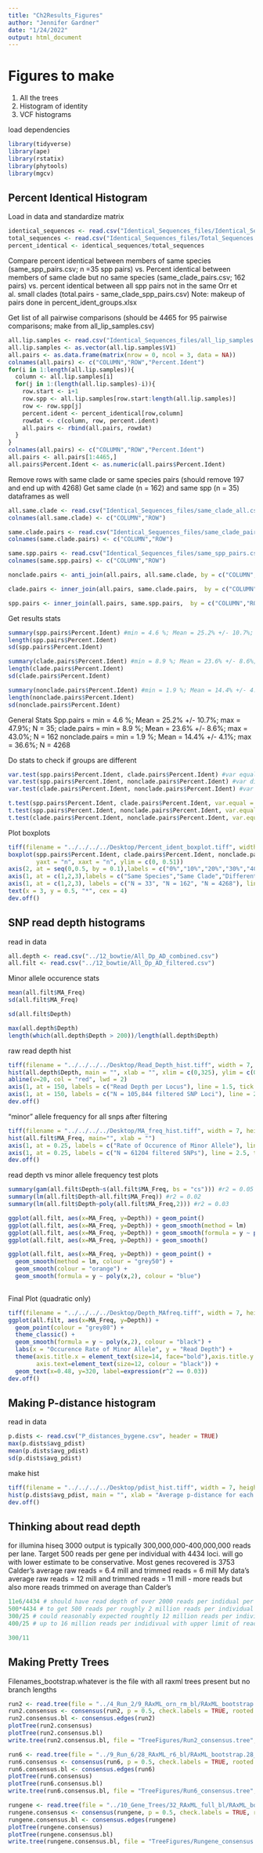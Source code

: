 ```yaml
---
title: "Ch2Results_Figures"
author: "Jennifer Gardner"
date: "1/24/2022"
output: html_document
---
```

# Figures to make
  1. All the trees
  2. Histogram of identity
  3. VCF histograms


load dependencies
```r
library(tidyverse)
library(ape)
library(rstatix)
library(phytools)
library(mgcv)
```


## Percent Identical Histogram
Load in data and standardize matrix
```r
identical_sequences <- read.csv("Identical_Sequences_files/Identical_Sequences.csv", row.names = 1)
total_sequences <- read.csv("Identical_Sequences_files/Total_Sequences.csv", row.names = 1)
percent_identical <- identical_sequences/total_sequences
```

Compare percent identical between members of same species (same_spp_pairs.csv; n =35 spp pairs) vs.
Percent identical between members of same clade but no same species (same_clade_pairs.csv; 162 pairs) vs.
percent identical between all spp pairs not in the same Orr et al. small clades (total.pairs - same_clade_spp_pairs.csv)
  Note: makeup of pairs done in percent_ident_groups.xlsx
  
Get list of all pairwise comparisons (should be 4465 for 95 pairwise comparisons; make from all_lip_samples.csv)
```r
all.lip.samples <- read.csv("Identical_Sequences_files/all_lip_samples.csv", header = FALSE)
all.lip.samples <- as.vector(all.lip.samples$V1)
all.pairs <- as.data.frame(matrix(nrow = 0, ncol = 3, data = NA))
colnames(all.pairs) <- c("COLUMN","ROW","Percent.Ident")
for(i in 1:length(all.lip.samples)){
  column <- all.lip.samples[i]
  for(j in 1:(length(all.lip.samples)-i)){
    row.start <- i+1
    row.spp <- all.lip.samples[row.start:length(all.lip.samples)]
    row <- row.spp[j]
    percent.ident <- percent_identical[row,column]
    rowdat <- c(column, row, percent.ident)
    all.pairs <- rbind(all.pairs, rowdat)
  }
}
colnames(all.pairs) <- c("COLUMN","ROW","Percent.Ident")
all.pairs <- all.pairs[1:4465,]
all.pairs$Percent.Ident <- as.numeric(all.pairs$Percent.Ident)
```

Remove rows with same clade or same species pairs (should remove 197 and end up with 4268)
Get same clade (n = 162) and same spp (n = 35) dataframes as well
```r
all.same.clade <- read.csv("Identical_Sequences_files/same_clade_all.csv", header = FALSE)
colnames(all.same.clade) <- c("COLUMN","ROW")

same.clade.pairs <- read.csv("Identical_Sequences_files/same_clade_pairs.csv", header = FALSE)
colnames(same.clade.pairs) <- c("COLUMN","ROW")

same.spp.pairs <- read.csv("Identical_Sequences_files/same_spp_pairs.csv", header = FALSE)
colnames(same.spp.pairs) <- c("COLUMN","ROW")

nonclade.pairs <- anti_join(all.pairs, all.same.clade, by = c("COLUMN","ROW"))

clade.pairs <- inner_join(all.pairs, same.clade.pairs,  by = c("COLUMN","ROW"))

spp.pairs <- inner_join(all.pairs, same.spp.pairs,  by = c("COLUMN","ROW"))
```

Get results stats
```r
summary(spp.pairs$Percent.Ident) #min = 4.6 %; Mean = 25.2% +/- 10.7%; max = 47.9%; N = 35;
length(spp.pairs$Percent.Ident)
sd(spp.pairs$Percent.Ident)

summary(clade.pairs$Percent.Ident) #min = 8.9 %; Mean = 23.6% +/- 8.6%; max = 43.0%; N = 162;
length(clade.pairs$Percent.Ident)
sd(clade.pairs$Percent.Ident)

summary(nonclade.pairs$Percent.Ident) #min = 1.9 %; Mean = 14.4% +/- 4.1%; max = 36.6%; N = 4268;
length(nonclade.pairs$Percent.Ident)
sd(nonclade.pairs$Percent.Ident)

```

General Stats
Spp.pairs = min = 4.6 %; Mean = 25.2% +/- 10.7%; max = 47.9%; N = 35;
clade.pairs = min = 8.9 %; Mean = 23.6% +/- 8.6%; max = 43.0%; N = 162
nonclade.pairs = min = 1.9 %; Mean = 14.4% +/- 4.1%; max = 36.6%; N = 4268


Do stats to check if groups are different
```r
var.test(spp.pairs$Percent.Ident, clade.pairs$Percent.Ident) #var equal
var.test(spp.pairs$Percent.Ident, nonclade.pairs$Percent.Ident) #var diff
var.test(clade.pairs$Percent.Ident, nonclade.pairs$Percent.Ident) #var diff
```

```r
t.test(spp.pairs$Percent.Ident, clade.pairs$Percent.Ident, var.equal = TRUE)
t.test(spp.pairs$Percent.Ident, nonclade.pairs$Percent.Ident, var.equal = FALSE, alternative = "greater") #var diff
t.test(clade.pairs$Percent.Ident, nonclade.pairs$Percent.Ident, var.equal = FALSE, alternative = "greater") #var diff
```


Plot boxplots
```r
tiff(filename = "../../../../Desktop/Percent_ident_boxplot.tiff", width = 7, height = 5, units = "in", res = 300)
boxplot(spp.pairs$Percent.Ident, clade.pairs$Percent.Ident, nonclade.pairs$Percent.Ident, ylab = "Percent of Idenitcal Sequences",
        yaxt = "n", xaxt = "n", ylim = c(0, 0.51))
axis(2, at = seq(0,0.5, by = 0.1),labels = c("0%","10%","20%","30%","40%","50%"))
axis(1, at = c(1,2,3),labels = c("Same Species","Same Clade","Different Clades"))
axis(1, at = c(1,2,3), labels = c("N = 33", "N = 162", "N = 4268"), line = 1 , tick = FALSE)
text(x = 3, y = 0.5, "*", cex = 4)
dev.off()
```

## SNP read depth histograms

read in data
```r
all.depth <- read.csv("../12_bowtie/All_Dp_AD_combined.csv")
all.filt <- read.csv("../12_bowtie/All_Dp_AD_filtered.csv")
```

Minor allele occurence stats
```r
mean(all.filt$MA_Freq)
sd(all.filt$MA_Freq)

sd(all.filt$Depth)

max(all.depth$Depth)
length(which(all.depth$Depth > 200))/length(all.depth$Depth)
```


raw read depth hist
```r
tiff(filename = "../../../../Desktop/Read_Depth_hist.tiff", width = 7, height = 5, units = "in", res = 300)
hist(all.depth$Depth, main = "", xlab = "", xlim = c(0,325), ylim = c(0,50000))
abline(v=20, col = "red", lwd = 2)
axis(1, at = 150, labels = c("Read Depth per Locus"), line = 1.5, tick = FALSE)
axis(1, at = 150, labels = c("N = 105,844 filtered SNP Loci"), line = 2.5, tick = FALSE)
dev.off()
```

"minor" allele frequency for all snps after filtering
```r
tiff(filename = "../../../../Desktop/MA_freq_hist.tiff", width = 7, height = 5, units = "in", res = 300)
hist(all.filt$MA_Freq, main="", xlab = "")
axis(1, at = 0.25, labels = c("Rate of Occurence of Minor Allele"), line = 1.5, tick = FALSE)
axis(1, at = 0.25, labels = c("N = 61204 filtered SNPs"), line = 2.5, tick = FALSE)
dev.off()
```

read depth vs minor allele frequency test plots
```r
summary(gam(all.filt$Depth~s(all.filt$MA_Freq, bs = "cs"))) #r2 = 0.05
summary(lm(all.filt$Depth~all.filt$MA_Freq)) #r2 = 0.02
summary(lm(all.filt$Depth~poly(all.filt$MA_Freq,2))) #r2 = 0.03

ggplot(all.filt, aes(x=MA_Freq, y=Depth)) + geom_point()
ggplot(all.filt, aes(x=MA_Freq, y=Depth)) + geom_smooth(method = lm)
ggplot(all.filt, aes(x=MA_Freq, y=Depth)) + geom_smooth(formula = y ~ poly(x,2))
ggplot(all.filt, aes(x=MA_Freq, y=Depth)) + geom_smooth()

ggplot(all.filt, aes(x=MA_Freq, y=Depth)) + geom_point() +
  geom_smooth(method = lm, colour = "grey50") + 
  geom_smooth(colour = "orange") +
  geom_smooth(formula = y ~ poly(x,2), colour = "blue") 
  
```

Final Plot (quadratic only)
```r
tiff(filename = "../../../../Desktop/Depth_MAfreq.tiff", width = 7, height = 5, units = "in", res = 300)
ggplot(all.filt, aes(x=MA_Freq, y=Depth)) + 
  geom_point(colour = "grey80") + 
  theme_classic() +
  geom_smooth(formula = y ~ poly(x,2), colour = "black") + 
  labs(x = "Occurence Rate of Minor Allele", y = "Read Depth") +
  theme(axis.title.x = element_text(size=14, face="bold"),axis.title.y = element_text(size=14, face="bold"),
        axis.text=element_text(size=12, colour = "black")) +
  geom_text(x=0.48, y=320, label=expression(r^2 == 0.03))
dev.off()
```


## Making P-distance histogram
read in data
```r
p.dists <- read.csv("P_distances_bygene.csv", header = TRUE)
max(p.dists$avg_pdist)
mean(p.dists$avg_pdist)
sd(p.dists$avg_pdist)
```

make hist
```r
tiff(filename = "../../../../Desktop/pdist_hist.tiff", width = 7, height = 5, units = "in", res = 300)
hist(p.dists$avg_pdist, main = "", xlab = "Average p-distance for each of 2917 exons", xlim = c(0,0.2), ylim = c(0,900))
dev.off()
```

## Thinking about read depth
for illumina hiseq 3000 output is typically 300,000,000-400,000,000 reads per lane. Target 500 reads per gene per individual with 4434 loci. will go with lower estimate to be conservative.
Most genes recovered is 3753
Calder's average raw reads = 6.4 mill and trimmed reads = 6 mill
My data's average raw reads = 12 mill and trimmed reads = 11 mill - more reads but also more reads trimmed on average than Calder's

```r
11e6/4434 # should have read depth of over 2000 reads per indidual per locus -> so clearly a large proportion of reads are not mapping to genes (expected)
500*4434 # to get 500 reads per roughly 2 million reads per individual (reasonable goal)
300/25 # could reasonably expected roughtly 12 million reads per individual if only 25 in poopl
400/25 # up to 16 million reads per indidivual with upper limit of reads per lane from hiseq 3000.

300/11

```



## Making Pretty Trees
Filenames_bootstrap.whatever is the file with all raxml trees present but no branch lengths

```r
run2 <- read.tree(file = "../4_Run_2/9_RAxML_orn_rm_bl/RAxML_bootstrap.9_orn_bl")
run2.consensus <- consensus(run2, p = 0.5, check.labels = TRUE, rooted = FALSE)
run2.consensus.bl <- consensus.edges(run2)
plotTree(run2.consensus)
plotTree(run2.consensus.bl)
write.tree(run2.consensus.bl, file = "TreeFigures/Run2_consensus.tree", digits = 20)
```

```r
run6 <- read.tree(file = "../9_Run_6/28_RAxML_r6_bl/RAxML_bootstrap.28_r6_bl")
run6.consensus <- consensus(run6, p = 0.5, check.labels = TRUE, rooted = FALSE)
run6.consensus.bl <- consensus.edges(run6)
plotTree(run6.consensus)
plotTree(run6.consensus.bl)
write.tree(run6.consensus.bl, file = "TreeFigures/Run6_consensus.tree", digits = 20)
```

```r
rungene <- read.tree(file = "../10_Gene_Trees/32_RAxML_full_bl/RAxML_bootstrap.32_full_bl")
rungene.consensus <- consensus(rungene, p = 0.5, check.labels = TRUE, rooted = FALSE)
rungene.consensus.bl <- consensus.edges(rungene)
plotTree(rungene.consensus)
plotTree(rungene.consensus.bl)
write.tree(rungene.consensus.bl, file = "TreeFigures/Rungene_consensus.tree", digits = 20)
```
